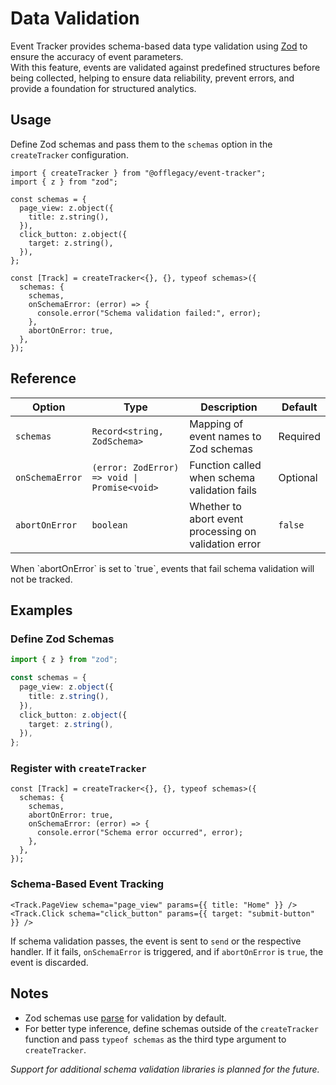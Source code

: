 
# Data Validation

Event Tracker provides schema-based data type validation using [Zod](https://zod.dev/) to ensure the accuracy of event parameters.  
With this feature, events are validated against predefined structures before being collected, helping to ensure data reliability, prevent errors, and provide a foundation for structured analytics.

## Usage

Define Zod schemas and pass them to the `schemas` option in the `createTracker` configuration.

```tsx
import { createTracker } from "@offlegacy/event-tracker";
import { z } from "zod";

const schemas = {
  page_view: z.object({
    title: z.string(),
  }),
  click_button: z.object({
    target: z.string(),
  }),
};

const [Track] = createTracker<{}, {}, typeof schemas>({
  schemas: {
    schemas,
    onSchemaError: (error) => {
      console.error("Schema validation failed:", error);
    },
    abortOnError: true,
  },
});
```

## Reference

| Option          | Type                                         | Description                                           | Default  |
| --------------- | -------------------------------------------- | ----------------------------------------------------- | -------- |
| `schemas`       | `Record<string, ZodSchema>`                  | Mapping of event names to Zod schemas                 | Required |
| `onSchemaError` | `(error: ZodError) => void \| Promise<void>` | Function called when schema validation fails          | Optional |
| `abortOnError`  | `boolean`                                    | Whether to abort event processing on validation error | `false`  |

<Callout type="info">
  When `abortOnError` is set to `true`, events that fail schema validation will not be tracked.
</Callout>

## Examples

<Steps>

### Define Zod Schemas

```ts
import { z } from "zod";

const schemas = {
  page_view: z.object({
    title: z.string(),
  }),
  click_button: z.object({
    target: z.string(),
  }),
};
```

### Register with `createTracker`

```tsx
const [Track] = createTracker<{}, {}, typeof schemas>({
  schemas: {
    schemas,
    abortOnError: true,
    onSchemaError: (error) => {
      console.error("Schema error occurred", error);
    },
  },
});
```

### Schema-Based Event Tracking

```tsx
<Track.PageView schema="page_view" params={{ title: "Home" }} />
<Track.Click schema="click_button" params={{ target: "submit-button" }} />
```

If schema validation passes, the event is sent to `send` or the respective handler.
If it fails, `onSchemaError` is triggered, and if `abortOnError` is `true`, the event is discarded.

</Steps>

## Notes

- Zod schemas use [parse](https://zod.dev/?id=parse) for validation by default.
- For better type inference, define schemas outside of the `createTracker` function and pass `typeof schemas` as the third type argument to `createTracker`.

_Support for additional schema validation libraries is planned for the future._
